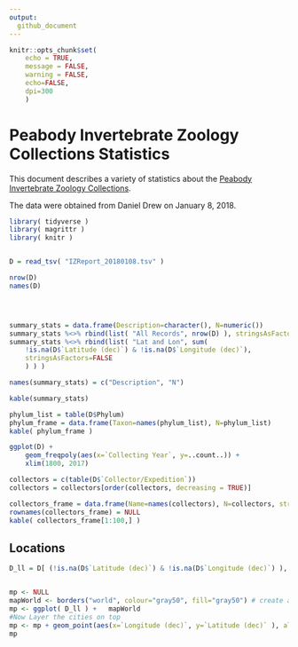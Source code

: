 ```yaml
---
output:
  github_document
---
```


```r
knitr::opts_chunk$set(
	echo = TRUE,
	message = FALSE,
	warning = FALSE,
	echo=FALSE,
	dpi=300
	)
```

# Peabody Invertebrate Zoology Collections Statistics

This document describes a variety of statistics about the [Peabody Invertebrate Zoology Collections](http://peabody.yale.edu/collections/invertebrate-zoology).

The data were obtained from Daniel Drew on January 8, 2018.

```r
library( tidyverse )
library( magrittr )
library( knitr )


D = read_tsv( "IZReport_20180108.tsv" )

nrow(D)
names(D)





```

```r

summary_stats = data.frame(Description=character(), N=numeric())
summary_stats %<>% rbind(list( "All Records", nrow(D) ), stringsAsFactors=FALSE )
summary_stats %<>% rbind(list( "Lat and Lon", sum( 
	!is.na(D$`Latitude (dec)`) & !is.na(D$`Longitude (dec)`), 
	stringsAsFactors=FALSE
	) ) )

names(summary_stats) = c("Description", "N")

kable(summary_stats)

```


```r
phylum_list = table(D$Phylum)
phylum_frame = data.frame(Taxon=names(phylum_list), N=phylum_list)
kable( phylum_frame )
```


```r
ggplot(D) + 
	geom_freqpoly(aes(x=`Collecting Year`, y=..count..)) +
	xlim(1800, 2017)
```
```r

collectors = c(table(D$`Collector/Expedition`))
collectors = collectors[order(collectors, decreasing = TRUE)]

collectors_frame = data.frame(Name=names(collectors), N=collectors, stringsAsFactors = FALSE)
rownames(collectors_frame) = NULL
kable( collectors_frame[1:100,] )
```


## Locations

```r

D_ll = D[ (!is.na(D$`Latitude (dec)`) & !is.na(D$`Longitude (dec)`) ), ]


mp <- NULL
mapWorld <- borders("world", colour="gray50", fill="gray50") # create a layer of borders
mp <- ggplot( D_ll ) +   mapWorld
#Now Layer the cities on top
mp <- mp + geom_point(aes(x=`Longitude (dec)`, y=`Latitude (dec)` ), alpha = 0.2, size=1) 
mp


```


